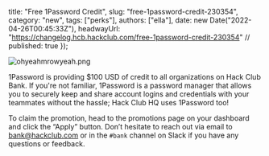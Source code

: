   title: "Free 1Password Credit",
  slug: "free-1password-credit-230354",
  category: "new",
  tags: ["perks"],
  authors: ["ella"],
  date: new Date("2022-04-26T00:45:33Z"),
  headwayUrl: "https://changelog.hcb.hackclub.com/free-1password-credit-230354" // published: true
});

![ohyeahmrowyeah.png](https://cloud.headwayapp.co/changelogs_images/images/big/000/086/965-806c8b356df1fb24782e6041cd2c8efa1c889979.png)

1Password is providing $100 USD of credit to all organizations on Hack Club Bank. If you're not familiar, 1Password is a password manager that allows you to securely keep and share account logins and credentials with your teammates without the hassle; Hack Club HQ uses 1Password too!

To claim the promotion, head to the promotions page on your dashboard and click the “Apply” button. Don’t hesitate to reach out via email to bank@hackclub.com or in the `#bank` channel on Slack if you have any questions or feedback.
